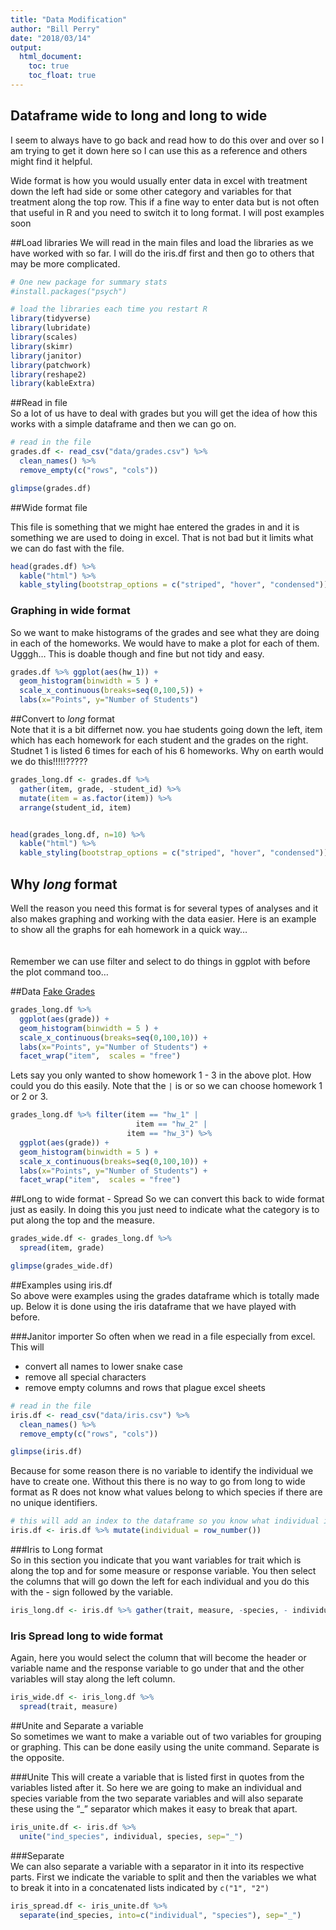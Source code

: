 ```yaml
---
title: "Data Modification"
author: "Bill Perry"
date: "2018/03/14"
output:
  html_document:
    toc: true
    toc_float: true
---
```

## Dataframe wide to long and long to wide 
I seem to always have to go back and read how to do this over and over so I am trying to get it down here so I can use this as a reference and others might find it helpful.

Wide format is how you would usually enter data in excel with treatment down the left had side or some other category and variables for that treatment along the top row. This if a fine way to enter data but is not often that useful in R and you need to switch it to long format. I will post examples soon


##Load libraries
We will read in the main files and load the libraries as we have worked with so far.  I will do the iris.df first and then go to others that may be more complicated.

```r
# One new package for summary stats
#install.packages("psych")

# load the libraries each time you restart R
library(tidyverse)
library(lubridate)
library(scales)
library(skimr)
library(janitor)
library(patchwork)
library(reshape2)
library(kableExtra)
```


##Read in file     
So a lot of us have to deal with grades but you will get the idea of how this works with a simple dataframe and then we can go on.

```r
# read in the file
grades.df <- read_csv("data/grades.csv") %>%
  clean_names() %>%
  remove_empty(c("rows", "cols")) 

glimpse(grades.df)
```

##Wide format file     

This file is something that we might hae entered the grades in and it is something we are used to doing in excel. That is not bad but it limits what we can do fast with the file.         

```r
head(grades.df) %>% 
  kable("html") %>%
  kable_styling(bootstrap_options = c("striped", "hover", "condensed"))
```


### Graphing in wide format   
So we want to make histograms of the grades and see what they are doing in each of the homeworks.  We would have to make a plot for each of them. Ugggh... This is doable though and fine but not tidy and easy.   
```r
grades.df %>% ggplot(aes(hw_1)) +
  geom_histogram(binwidth = 5 ) + 
  scale_x_continuous(breaks=seq(0,100,5)) +
  labs(x="Points", y="Number of Students")
```

##Convert to *long* format     
Note that it is a bit differnet now. you hae students going down the left, item which has each homework for each student and the grades on the right. Studnet 1 is listed 6 times for each of his 6 homeworks.  Why on earth would we do this!!!!!?????
```r
grades_long.df <- grades.df %>% 
  gather(item, grade, -student_id) %>%
  mutate(item = as.factor(item)) %>%
  arrange(student_id, item)


head(grades_long.df, n=10) %>% 
  kable("html") %>%
  kable_styling(bootstrap_options = c("striped", "hover", "condensed"))
```


## Why *long* format      
Well the reason you need this format is for several types of analyses and it also makes graphing and working with the data easier. Here is an example to show all the graphs for eah homework in a quick way...      
<br>       
Remember we can use filter and select to do things in ggplot with before the plot command too...

##Data
[Fake Grades](https://wlperry.github.io/data/grades.csv)    


```r
grades_long.df %>% 
  ggplot(aes(grade)) +
  geom_histogram(binwidth = 5 ) + 
  scale_x_continuous(breaks=seq(0,100,10)) +
  labs(x="Points", y="Number of Students") +
  facet_wrap("item",  scales = "free")
```

Lets say you only wanted to show homework 1 - 3 in the above plot. How could you do this easily. Note that the `|` is or so we can choose homework 1 or 2 or 3.

```r
grades_long.df %>% filter(item == "hw_1" |
                            item == "hw_2" |
                          item == "hw_3") %>%
  ggplot(aes(grade)) +
  geom_histogram(binwidth = 5 ) + 
  scale_x_continuous(breaks=seq(0,100,10)) +
  labs(x="Points", y="Number of Students") +
  facet_wrap("item",  scales = "free")
```


##Long to wide format - Spread
So we can convert this back to wide format just as easily.  In doing this you just need to indicate what the category is to put along the top and the measure.      
     

```r
grades_wide.df <- grades_long.df %>% 
  spread(item, grade)

glimpse(grades_wide.df)
```


##Examples using iris.df     
So above were examples using the grades dataframe which is totally made up. Below it is done using the iris dataframe that we have played with before. 

###Janitor importer 
So often when we read in a file especially from excel.   
This will       

* convert all names to lower snake case
* remove all special characters
* remove empty columns and rows that plague excel sheets
   

```r
# read in the file
iris.df <- read_csv("data/iris.csv") %>%
  clean_names() %>%
  remove_empty(c("rows", "cols")) 

glimpse(iris.df)
```


Because for some reason there is no variable to identify the individual we have to create one. Without this there is no way to go from long to wide format as R does not know what values belong to which species if there are no unique identifiers.   

```r
# this will add an index to the dataframe so you know what individual is which
iris.df <- iris.df %>% mutate(individual = row_number())

```


###Iris to Long format        
So in this section you indicate that you want variables for trait which is along the top and for some measure or response variable. You then select the columns that will go down the left for each individual and you do this with the - sign followed by the variable.

```r
iris_long.df <- iris.df %>% gather(trait, measure, -species, - individual)

```


### Iris Spread long to wide format     
Again, here you would select the column that will become the header or variable name and the response variable to go under that and the other variables will stay along the left column.   
        
```r
iris_wide.df <- iris_long.df %>% 
  spread(trait, measure)
```


##Unite and Separate a variable     
So sometimes we want to make a variable out of two variables for grouping or graphing. This can be done easily using the unite command. Separate is the opposite.


###Unite
This will create a variable that is listed first in quotes from the variables listed after it. So here we are going to make an individual and species variable from the two separate variables and will also separate these using the "_" separator which makes it easy to break that apart.


```r
iris_unite.df <- iris.df %>% 
  unite("ind_species", individual, species, sep="_")
```

###Separate      
We can also separate a variable with a separator in it into its respective parts. First we indicate the variable to split and then the variables we what to break it into in a concatenated lists indicated by `c("1", "2")`

```r
iris_spread.df <- iris_unite.df %>% 
  separate(ind_species, into=c("individual", "species"), sep="_")
```



   
   

<!-- Global Site Tag (gtag.js) - Google Analytics -->
<script async src="https://www.googletagmanager.com/gtag/js?id=UA-88373117-4"></script>
<script>
  window.dataLayer = window.dataLayer || [];
  function gtag(){dataLayer.push(arguments)};
  gtag('js', new Date());

  gtag('config', 'UA-88373117-4');
</script>
